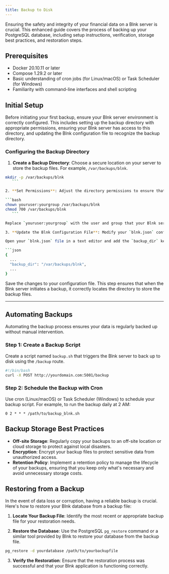 ```yaml
---
title: Backup to Disk
---
```

Ensuring the safety and integrity of your financial data on a Blnk server is crucial. This enhanced guide covers the process of backing up your PostgreSQL database, including setup instructions, verification, storage best practices, and restoration steps.
## Prerequisites
- Docker 20.10.11 or later
- Compose 1.29.2 or later
- Basic understanding of cron jobs (for Linux/macOS) or Task Scheduler (for Windows)
- Familiarity with command-line interfaces and shell scripting

## Initial Setup

Before initiating your first backup, ensure your Blnk server environment is correctly configured. This includes setting up the backup directory with appropriate permissions, ensuring your Blnk server has access to this directory, and updating the Blnk configuration file to recognize the backup directory.

### Configuring the Backup Directory

1. **Create a Backup Directory**: Choose a secure location on your server to store the backup files. For example, `/var/backups/blnk`.

 ```bash
 mkdir -p /var/backups/blnk
    ```

2. **Set Permissions**: Adjust the directory permissions to ensure that the Blnk server can write to this directory.

 ```bash
 chown youruser:yourgroup /var/backups/blnk
 chmod 700 /var/backups/blnk
    ```

Replace `youruser:yourgroup` with the user and group that your Blnk server runs as. This step is crucial for preventing unauthorized access to your backup files.

3. **Update the Blnk Configuration File**: Modify your `blnk.json` configuration file to include the path to the backup directory. This tells the Blnk server where to save the backup files.

Open your `blnk.json` file in a text editor and add the `backup_dir` key with the path to your backup directory:

 ```json
 {
   ...
   "backup_dir": "/var/backups/blnk",
   ...
 }
```

Save the changes to your configuration file. This step ensures that when the Blnk server initiates a backup, it correctly locates the directory to store the backup files.

---

## Automating Backups

Automating the backup process ensures your data is regularly backed up without manual intervention.

### Step 1: Create a Backup Script
Create a script named `backup.sh` that triggers the Blnk server to back up to disk using the `/backup` route.
```bash
#!/bin/bash
curl -X POST http://yourdomain.com:5001/backup
```

### Step 2: Schedule the Backup with Cron
Use cron (Linux/macOS) or Task Scheduler (Windows) to schedule your backup script. For example, to run the backup daily at 2 AM:
```cron
0 2 * * * /path/to/backup_blnk.sh
```

## Backup Storage Best Practices

- **Off-site Storage**: Regularly copy your backups to an off-site location or cloud storage to protect against local disasters.
- **Encryption**: Encrypt your backup files to protect sensitive data from unauthorized access.
- **Retention Policy**: Implement a retention policy to manage the lifecycle of your backups, ensuring that you keep only what's necessary and avoid unnecessary storage costs.

## Restoring from a Backup

In the event of data loss or corruption, having a reliable backup is crucial. Here's how to restore your Blnk database from a backup file:

1. **Locate Your Backup File**: Identify the most recent or appropriate backup file for your restoration needs.

2. **Restore the Database**: Use the PostgreSQL `pg_restore` command or a similar tool provided by Blnk to restore your database from the backup file.

 ```bash
 pg_restore -d yourdatabase /path/to/yourbackupfile
```

3. **Verify the Restoration**: Ensure that the restoration process was successful and that your Blnk application is functioning correctly.
